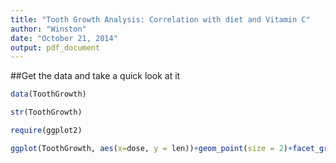 ```yaml
---
title: "Tooth Growth Analysis: Correlation with diet and Vitamin C"
author: "Winston"
date: "October 21, 2014"
output: pdf_document
---
```


##Get the data and take a quick look at it

```r
data(ToothGrowth)
```



```r
str(ToothGrowth)
```

```r
require(ggplot2)

ggplot(ToothGrowth, aes(x=dose, y = len))+geom_point(size = 2)+facet_grid(. ~ supp)


```

